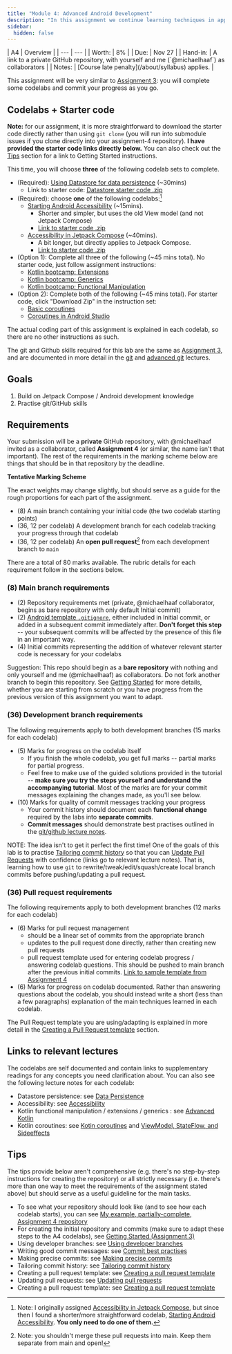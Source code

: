 ```yaml
---
title: "Module 4: Advanced Android Development"
description: "In this assignment we continue learning techniques in application architecture for the Android stack. We will continue to document our progress through codelabs using git/GitHub best practises to keep track of the techiques learned and to practise useful repository management skills."
sidebar:
  hidden: false
---
```


<div class="first-col-header">
| A4 | Overview |
| --- | --- |
| Worth: | 8% |
| Due: | Nov 27 |
| Hand-in: | A link to a private GitHub repository, with yourself and me (`@michaelhaaf`) as collaborators |
| Notes: | [Course late penalty](/about/syllabus) applies. |
</div>

[git-notes]: /5A6-F23/lectures/development/01-git
[git-adv-notes]: /5A6-F23/lectures/development/02-git-advanced

[lecture-viewmodel]: /5A6-F23/lectures/user-interfaces/05-data-flow
[lecture-datastore]: /5A6-F23/lectures/user-interfaces/06-data-persistence
[lecture-accessibility]: /5A6-F23/lectures/user-interfaces/07-accessibility
[lecture-advanced-kotlin]: /5A6-F23/lectures/programming/04-advanced-kotlin
[lecture-coroutines]: /5A6-F23/lectures/programming/05-coroutines

[codelab-datastore]: https://developer.android.com/codelabs/android-preferences-datastore#0
[codelab-accessibility]: https://developer.android.com/codelabs/starting-android-accessibility#0
[codelab-accessibility-2]: https://developer.android.com/codelabs/jetpack-compose-accessibility#0

[kt-bootcamp-51]: https://codelabs.developers.google.com/codelabs/kotlin-bootcamp-extensions/#0
[kt-bootcamp-52]: https://codelabs.developers.google.com/codelabs/kotlin-bootcamp-generics/#0
[kt-bootcamp-6]: https://codelabs.developers.google.com/codelabs/kotlin-bootcamp-sams/#0

[codelab-coroutines-1]: https://developer.android.com/codelabs/basic-android-kotlin-compose-coroutines-kotlin-playground#0
[codelab-coroutines-2]: https://developer.android.com/codelabs/basic-android-kotlin-compose-coroutines-android-studio#0

This assignment will be very similar to [Assignment 3](#prev): you will complete some codelabs and commit your progress as you go.

## Codelabs + Starter code

**Note:** for our assignment, it is more straightforward to download the starter code directly rather than using `git clone` (you will run into submodule issues if you clone directly into your assignment-4 repository). **I have provided the starter code links directly below.** You can also check out the [Tips](#tips) section for a link to Getting Started instructions.

This time, you will choose **three** of the following codelab sets to complete.

- (Required): [Using Datastore for data persistence][codelab-datastore] (~30mins)
  - Link to starter code: [Datastore starter code .zip](https://github.com/android/codelab-android-datastore/archive/master.zip)
- (Required): choose **one** of the following codelabs:[^2]
  - [Starting Android Accessibility][codelab-accessibility] (~15mins). 
    - Shorter and simpler, but uses the old View model (and not Jetpack Compose)
    - [Link to starter code .zip](/5A6-F23/code/Counter.zip)
  - [Accessibility in Jetpack Compose][codelab-accessibility-2] (~40mins). 
    - A bit longer, but directly applies to Jetpack Compose. 
    - [Link to starter code .zip](https://github.com/android/codelab-android-compose/archive/refs/heads/main.zip)
- (Option 1): Complete all three of the following (~45 mins total). No starter code, just follow assignment instructions:
  - [Kotlin bootcamp: Extensions][kt-bootcamp-51]
  - [Kotlin bootcamp: Generics][kt-bootcamp-52]
  - [Kotlin bootcamp: Functional Manipulation][kt-bootcamp-6]
- (Option 2): Complete both of the following (~45 mins total). For starter code, click "Download Zip" in the instruction set:
  - [Basic coroutines][codelab-coroutines-1]
  - [Coroutines in Android Studio][codelab-coroutines-2]

[^2]: Note: I originally assigned [Accessibility in Jetpack Compose][codelab-accessibility-2], but since then I found a shorter/more straightforward codelab, [Starting Android Accessibility][codelab-accessibility]. **You only need to do one of them.**

The actual coding part of this assignment is explained in each codelab, so there are no other instructions as such. 

The git and Github skills required for this lab are the same as [Assignment 3](#prev), and are documented in more detail in the [git][git-notes] and [advanced git][git-adv-notes] lectures.

## Goals

1. Build on Jetpack Compose / Android development knowledge
2. Practise git/GitHub skills

## Requirements

Your submission will be a **private** GitHub repository, with @michaelhaaf invited as a collaborator, called **Assignment 4** (or similar, the name isn't that important). The rest of the requirements in the marking scheme below are things that should be in that repository by the deadline.

**Tentative Marking Scheme**

The exact weights may change slightly, but should serve as a guide for the rough proportions for each part of the assignment.

- (8) A main branch containing your initial code (the two codelab starting points)
- (36, 12 per codelab) A development branch for each codelab tracking your progress through that codelab
- (36, 12 per codelab) An **open pull request**[^1] from each development branch to `main`

[^1]: Note: you shouldn't merge these pull requests into main. Keep them separate from main and open!

There are a total of 80 marks available. The rubric details for each requirement follow in the sections below.

### (8) Main branch requirements

[gitignore]: https://github.com/github/gitignore/blob/main/Android.gitignore

- (2) Repository requirements met (private, @michaelhaaf collaborator, begins as bare repository with only default Initial commit)
- (2) [Android template `.gitignore`][gitignore], either included in Initial commit, or added in a subsequent commit immediately after. **Don't forget this step** -- your subsequent commits will be affected by the presence of this file in an important way.
- (4) Initial commits representing the addition of whatever relevant starter code is necessary for your codelabs

Suggestion: This repo should begin as a **bare repository** with nothing and only yourself and me (@michaelhaaf) as collaborators. Do not fork another branch to begin this repository. See [Getting Started](#getting-started) for more details, whether you are starting from scratch or you have progress from the previous version of this assignment you want to adapt.

### (36) Development branch requirements

The following requirements apply to both development branches (15 marks for each codelab)

- (5) Marks for progress on the codelab itself
  - If you finish the whole codelab, you get full marks -- partial marks for partial progress.
  - Feel free to make use of the guided solutions provided in the tutorial -- **make sure you try the steps yourself and understand the accompanying tutorial**. Most of the marks are for your commit messages explaining the changes made, as you'll see below. 
- (10) Marks for quality of commit messages tracking your progress
  - Your commit history should document each **functional change** required by the labs into **separate commits**.
  - **Commit messages** should demonstrate best practises outlined in the [git/github lecture notes][git-notes].

NOTE: The idea isn't to get it perfect the first time! One of the goals of this lab is to practise [Tailoring commit history][tailoring-commit-history] so that you can [Update Pull Requests][update-pull-requests] with confidence (links go to relevant lecture notes). That is, learning how to use `git` to rewrite/tweak/edit/squash/create local branch commits before pushing/updating a pull request.

### (36) Pull request requirements

[template-nav]: https://github.com/michaelhaaf/5A6-F23-assignment3/pull/1#issue-1958579519
[template-state]: https://github.com/michaelhaaf/5A6-F23-assignment3/pull/2#issue-1958594678
[template-pr]: https://github.com/michaelhaaf/5A6-F23-assignment4/blob/main/.github/pull_request_template.md

The following requirements apply to both development branches (12 marks for each codelab)

- (6) Marks for pull request management
  - should be a linear set of commits from the appropriate branch
  - updates to the pull request done directly, rather than creating new pull requests
  - pull request template used for entering codelab progress / answering codelab questions. This should be pushed to main branch after the previous initial commits. [Link to sample template from Assignment 4][template-pr]
- (6) Marks for progress on codelab documented. Rather than answering questions about the codelab, you should instead write a short (less than a few paragraphs) explanation of the main techniques learned in each codelab.

The Pull Request template you are using/adapting is explained in more detail in the [Creating a Pull Request template][creating-a-pull-request-template] section.

## Links to relevant lectures

The codelabs are self documented and contain links to supplementary readings for any concepts you need clarification about. You can also see the following lecture notes for each codelab:

- Datastore persistence: see [Data Persistence][lecture-datastore]
- Accessibility: see [Accessibility][lecture-accessibility]
- Kotlin functional manipulation / extensions / generics : see [Advanced Kotlin][lecture-advanced-kotlin]
- Kotlin coroutines: see [Kotin coroutines][lecture-coroutines] and [ViewModel, StateFlow, and Sideeffects][lecture-viewmodel]

## Tips

The tips provide below aren't comprehensive (e.g. there's no step-by-step instructions for creating the repository) or all strictly necessary (i.e. there's more than one way to meet the requirements of the assignment stated above) but should serve as a useful guideline for the main tasks. 

- To see what your repository should look like (and to see how each codelab starts), you can see [My example, partially-complete, Assignment 4 repository](https://github.com/michaelhaaf/5A6-F23-assignment4)
- For creating the initial repository and commits (make sure to adapt these steps to the A4 codelabs), see [Getting Started (Assignment 3)][init-commits]
- Using developer branches: see [Using developer branches][using-dev-branches]
- Writing good commit messages: see [Commit best practises][commit-best-practises]
- Making precise commits: see [Making precise commits][making-precise-commits]
- Tailoring commit history: see [Tailoring commit history][tailoring-commit-history]
- Creating a pull request template: see [Creating a pull request template][creating-a-pull-request-template]
- Updating pull requests: see [Updating pull requests][update-pull-requests]
- Creating a pull request template: see [Creating a pull request template][template-pr]

[init-commits]: /5A6-F23/assignments/assignment-3/#getting-started
[using-dev-branches]: /5A6-F23/lectures/development/01-git-basics/#using-developer-branches
[commit-best-practises]: /5A6-F23/lectures/development/01-git-basics/#commit-best-practices
[making-precise-commits]: /5A6-F23/lectures/development/02-git-advanced/#precise-change-selection-with-git-add---patch
[tailoring-commit-history]: /5A6-F23/lectures/development/02-git-advanced/#interactive-git-rebase
[creating-a-pull-request-template]: /5A6-F23/lectures/development/03-ci-cd/#creating-a-pull-request-template
[update-pull-requests]: /5A6-F23/lectures/development/03-ci-cd/#updating-pull-requests
